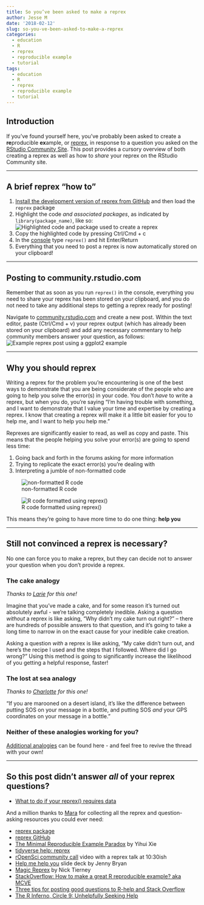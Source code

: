 ```yaml
---
title: So you’ve been asked to make a reprex
author: Jesse M
date: '2018-02-12'
slug: so-you-ve-been-asked-to-make-a-reprex
categories:
  - education
  - R
  - reprex
  - reproducible example
  - tutorial
tags:
  - education
  - R
  - reprex
  - reproducible example
  - tutorial
---
```

## Introduction
If you've found yourself here, you've probably been asked to create a **re**producible **ex**ample, or [reprex](https://www.tidyverse.org/help/), in response to a question you asked on the [RStudio Community Site](https://community.rstudio.com/). This post provides a cursory overview of both creating a reprex as well as how to _share_ your reprex on the RStudio Community site.  

***

## A brief reprex "how to"
1. [Install the development version of reprex from GitHub](https://github.com/tidyverse/reprex) and then load the `reprex` package
2. Highlight the code *and associated packages*, as indicated by `library(package_name)`, like so:
![Highlighted code and package used to create a reprex](https://i.imgur.com/qxZSz2L.png)
\ 
3. Copy the highlighted code by pressing Ctrl/Cmd + c
4. In the [console](http://r4ds.had.co.nz/workflow-scripts.html) type `reprex()` and hit Enter/Return
5. Everything that you need to post a reprex is now automatically stored on your clipboard!   

***

## Posting to community.rstudio.com  
Remember that as soon as you run `reprex()` in the console, everything you need to share your reprex has been stored on your clipboard, and you do not need to take any additional steps to getting a reprex ready for posting!

Navigate to [community.rstudio.com](https://community.rstudio.com/) and create a new post. Within the text editor, paste (Ctrl/Cmd + v) your reprex output (which has already been stored on your clipboard) and add any necessary commentary to help community members answer your question, as follows:
![Example reprex post using a ggplot2 example](https://i.imgur.com/0CE5pbI.png)

***

## Why you should reprex
Writing a reprex for the problem you're encountering is one of the best ways to demonstrate that you are being considerate of the people who are going to help you solve the error(s) in your code. You don't *have* to write a reprex, but when you do, you're saying "I'm having trouble with something, and I want to demonstrate that I value your time and expertise by creating a reprex. I know that creating a reprex will make it a little bit easier for you to help me, and I want to help you help me."  

Reprexes are significantly easier to read, as well as copy and paste. This means that the people helping you solve your error(s) are going to spend less time:  

1. Going back and forth in the forums asking for more information
2. Trying to replicate the exact error(s) you're dealing with  
3. Interpreting a jumble of non-formatted code  

![non-formatted R code](https://i.imgur.com/J7NHG50.png)

![R code formatted using reprex()](https://i.imgur.com/9on3dSC.png)

This means they're going to have more time to do one thing:
**help you**

***

## Still not convinced a reprex is necessary?
No one can force you to make a reprex, but they can decide not to answer your question when you don't provide a reprex.  

### The cake analogy
_Thanks to [Larie](https://twitter.com/lariebyrd) for this one!_  

Imagine that you've made a cake, and for some reason it's turned out absolutely awful - we're talking completely inedible. Asking a question *without* a reprex is like asking, "Why didn't my cake turn out right?" -- there are hundreds of possible answers to that question, and it's going to take a long time to narrow in on the exact cause for your inedible cake creation.  

Asking a question *with* a reprex is like asking, "My cake didn't turn out, and here's the recipe I used and the steps that I followed. Where did I go wrong?" Using this method is going to significantly increase the likelihood of you getting a helpful response, faster!

### The lost at sea analogy
_Thanks to [Charlotte](https://twitter.com/CVWickham) for this one!_  

 "If you are marooned on a desert island, it's like the difference between putting SOS on your message in a bottle, and putting SOS _and_ your GPS coordinates on your message in a bottle."

### Neither of these analogies working for you?
[Additional analogies](https://twitter.com/kierisi/status/963191049060528129) can be found here - and feel free to revive the thread with your own! 

***

## So this post didn't answer _all_ of your reprex questions?
* [What to do if your reprex() requires data](https://community.rstudio.com/t/best-practices-how-to-prepare-your-own-data-for-use-in-a-reprex-if-you-can-t-or-don-t-know-how-to-reproduce-a-problem-with-a-built-in-dataset/5346)  

And a million thanks to [Mara](https://twitter.com/dataandme) for collecting all the reprex and question-asking resources you could ever need:  

* [reprex package](http://reprex.tidyverse.org/)
* [reprex GitHub](https://github.com/tidyverse/reprex)
* [The Minimal Reproducible Example Paradox](https://yihui.name/en/2017/09/the-minimal-reprex-paradox/) by Yihui Xie
* [tidyverse help: reprex](https://www.tidyverse.org/help/#reprex)
* [rOpenSci community call](https://vimeo.com/208749032) video with a reprex talk at 10:30ish
* [Help me help you](https://speakerdeck.com/jennybc/reprex-help-me-help-you) slide deck by Jenny Bryan
* [Magic Reprex](http://www.njtierney.com/post/2017/01/11/magic-reprex/) by Nick Tierney
* [StackOverflow: How to make a great R reproducible example? aka MCVE](https://stackoverflow.com/questions/5963269/how-to-make-a-great-r-reproducible-example)
* [Three tips for posting good questions to R-help and Stack Overflow](https://www.r-bloggers.com/three-tips-for-posting-good-questions-to-r-help-and-stack-overflow/)
* [The R Inferno, Circle 9: Unhelpfully Seeking Help](http://www.burns-stat.com/pages/Tutor/R_inferno.pdf)